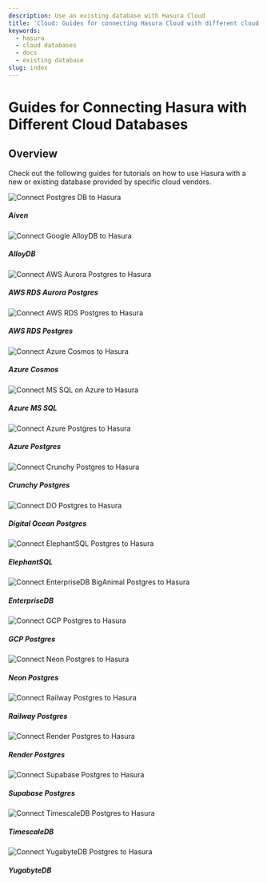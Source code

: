 ```yaml
---
description: Use an existing database with Hasura Cloud
title: 'Cloud: Guides for connecting Hasura Cloud with different cloud databases'
keywords:
  - hasura
  - cloud databases
  - docs
  - existing database
slug: index
---
```



# Guides for Connecting Hasura with Different Cloud Databases

## Overview

Check out the following guides for tutorials on how to use Hasura with a new or existing database provided by
specific cloud vendors.

<div className="vendor-table">
  <VersionedLink to="/databases/connect-db/cloud-databases/aiven">
    <div className="card-wrapper">
      <div className="card">
        <img src={Aiven} title="Aiven Postgres" alt="Connect Postgres DB to Hasura" />
      </div>
      <h5>Aiven</h5>
    </div>
  </VersionedLink>
  <VersionedLink to="/databases/connect-db/cloud-databases/alloy">
    <div className="card-wrapper">
      <div className="card">
        <img src={Alloy} title="Google AlloyDB Postgres" alt="Connect Google AlloyDB to Hasura" />
      </div>
      <h5>AlloyDB</h5>
    </div>
  </VersionedLink>
  <VersionedLink to="/databases/connect-db/cloud-databases/aws-aurora">
    <div className="card-wrapper">
      <div className="card">
        <img src={Aurora} title="AWS Aurora Postgres" alt="Connect AWS Aurora Postgres to Hasura" />
      </div>
      <h5>AWS RDS Aurora Postgres</h5>
    </div>
  </VersionedLink>
  <VersionedLink to="/databases/connect-db/cloud-databases/aws-postgres">
    <div className="card-wrapper">
      <div className="card">
        <img src={RDS} title="AWS RDS Postgres" alt="Connect AWS RDS Postgres to Hasura" />
      </div>
      <h5>AWS RDS Postgres</h5>
    </div>
  </VersionedLink>
  <VersionedLink to="/databases/connect-db/cloud-databases/azure-cosmos">
    <div className="card-wrapper">
      <div className="card">
        <img src={Cosmos} title="Azure Cosmos DB" alt="Connect Azure Cosmos to Hasura" />
      </div>
      <h5>Azure Cosmos</h5>
    </div>
  </VersionedLink>
  <VersionedLink to="/databases/connect-db/cloud-databases/mssql">
    <div className="card-wrapper">
      <div className="card">
        <img src={MSSQL} title="MS SQL on Azure" alt="Connect MS SQL on Azure to Hasura" />
      </div>
      <h5>Azure MS SQL</h5>
    </div>
  </VersionedLink>
  <VersionedLink to="/databases/connect-db/cloud-databases/azure">
    <div className="card-wrapper">
      <div className="card">
        <img src={Azure} title="Azure Postgres" alt="Connect Azure Postgres to Hasura" />
      </div>
      <h5>Azure Postgres</h5>
    </div>
  </VersionedLink>
  <VersionedLink to="/databases/connect-db/cloud-databases/crunchy">
    <div className="card-wrapper">
      <div className="card">
        <img src={RollTide} title="Crunchy Postgres" alt="Connect Crunchy Postgres to Hasura" />
      </div>
      <h5>Crunchy Postgres</h5>
    </div>
  </VersionedLink>
  <VersionedLink to="/databases/connect-db/cloud-databases/digital-ocean">
    <div className="card-wrapper">
      <div className="card">
        <img src={DO} title="Digital Ocean Postgres" alt="Connect DO Postgres to Hasura" />
      </div>
      <h5>Digital Ocean Postgres</h5>
    </div>
  </VersionedLink>
  <VersionedLink to="/databases/connect-db/cloud-databases/elephant">
    <div className="card-wrapper">
      <div className="card">
        <img src={Elephant} title="ElephantSQL Postgres" alt="Connect ElephantSQL Postgres to Hasura" />
      </div>
      <h5>ElephantSQL</h5>
    </div>
  </VersionedLink>
  <VersionedLink to="/databases/connect-db/cloud-databases/enterprisedb">
    <div className="card-wrapper">
      <div className="card">
        <img
          src={Enterprise}
          title="EnterpriseDB BigAnimal Postgres"
          alt="Connect EnterpriseDB BigAnimal Postgres to Hasura"
        />
      </div>
      <h5>EnterpriseDB</h5>
    </div>
  </VersionedLink>
  <VersionedLink to="/databases/connect-db/cloud-databases/gcp">
    <div className="card-wrapper">
      <div className="card">
        <img src={GCP} title="GCP Postgres" alt="Connect GCP Postgres to Hasura" />
      </div>
      <h5>GCP Postgres</h5>
    </div>
  </VersionedLink>
  <VersionedLink to="/databases/connect-db/cloud-databases/neon">
    <div className="card-wrapper">
      <div className="card">
        <img src={Neon} title="Neon Postgres" alt="Connect Neon Postgres to Hasura" />
      </div>
      <h5>Neon Postgres</h5>
    </div>
  </VersionedLink>
  <VersionedLink to="/databases/connect-db/cloud-databases/railway">
    <div className="card-wrapper">
      <div className="card">
        <img src={Railway} title="Railway Postgres" alt="Connect Railway Postgres to Hasura" />
      </div>
      <h5>Railway Postgres</h5>
    </div>
  </VersionedLink>
  <VersionedLink to="/databases/connect-db/cloud-databases/render">
    <div className="card-wrapper">
      <div className="card">
        <img src={Render} title="Render Postgres" alt="Connect Render Postgres to Hasura" />
      </div>
      <h5>Render Postgres</h5>
    </div>
  </VersionedLink>
  <VersionedLink to="/databases/connect-db/cloud-databases/supabase">
    <div className="card-wrapper">
      <div className="card">
        <img src={Supabase} title="Supabase Postgres" alt="Connect Supabase Postgres to Hasura" />
      </div>
      <h5>Supabase Postgres</h5>
    </div>
  </VersionedLink>
  <VersionedLink to="/databases/connect-db/cloud-databases/timescale-cloud">
    <div className="card-wrapper">
      <div className="card">
        <img src={Timescale} title="TimescaleDB Postgres" alt="Connect TimescaleDB Postgres to Hasura" />
      </div>
      <h5>TimescaleDB</h5>
    </div>
  </VersionedLink>
  <VersionedLink to="/databases/connect-db/cloud-databases/yugabyte">
    <div className="card-wrapper">
      <div className="card">
        <img src={Yugabyte} title="YugabyteDB Postgres" alt="Connect YugabyteDB Postgres to Hasura" />
      </div>
      <h5>YugabyteDB</h5>
    </div>
  </VersionedLink>
</div>
